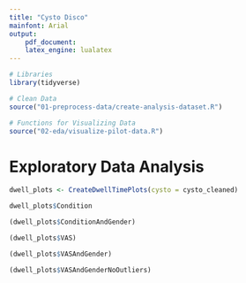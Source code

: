 ```yaml
---
title: "Cysto Disco"
mainfont: Arial
output:
    pdf_document:
    latex_engine: lualatex
---
```


```r
# Libraries
library(tidyverse)

# Clean Data
source("01-preprocess-data/create-analysis-dataset.R")

# Functions for Visualizing Data
source("02-eda/visualize-pilot-data.R")

```

# Exploratory Data Analysis

```r
dwell_plots <- CreateDwellTimePlots(cysto = cysto_cleaned)

dwell_plots$Condition

(dwell_plots$ConditionAndGender)

(dwell_plots$VAS)

(dwell_plots$VASAndGender)

(dwell_plots$VASAndGenderNoOutliers)
```
